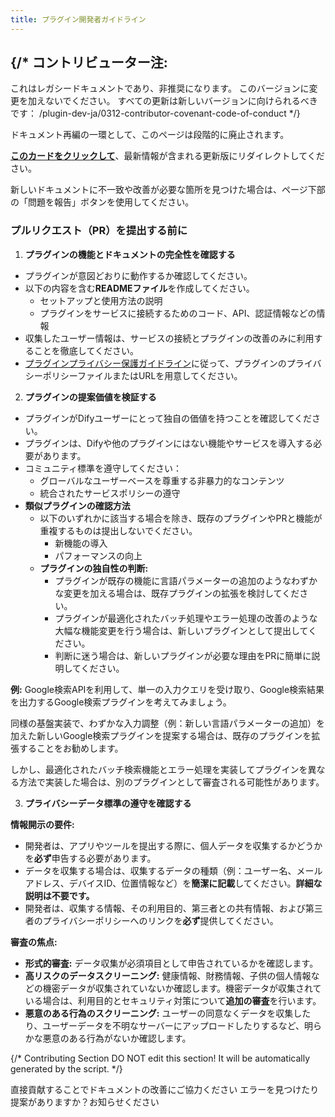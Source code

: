 ```yaml
---
title: プラグイン開発者ガイドライン
---
```




{/* 
  コントリビューター注:
  ----------------
  これはレガシードキュメントであり、非推奨になります。
  このバージョンに変更を加えないでください。
  すべての更新は新しいバージョンに向けられるべきです：
  /plugin-dev-ja/0312-contributor-covenant-code-of-conduct
*/}

<Card title="このドキュメントはまもなく非推奨になります" icon="circle-exclamation" href="/plugin-dev-ja/0312-contributor-covenant-code-of-conduct">
  <p>ドキュメント再編の一環として、このページは段階的に廃止されます。</p>
  
  <p><u><b>このカードをクリックして</b></u>、最新情報が含まれる更新版にリダイレクトしてください。</p>
  
  <p>新しいドキュメントに不一致や改善が必要な箇所を見つけた場合は、ページ下部の「問題を報告」ボタンを使用してください。</p>
</Card>

### プルリクエスト（PR）を提出する前に

1. **プラグインの機能とドキュメントの完全性を確認する**

*   プラグインが意図どおりに動作するか確認してください。
*   以下の内容を含む**READMEファイル**を作成してください。
    *   セットアップと使用方法の説明
    *   プラグインをサービスに接続するためのコード、API、認証情報などの情報
*   収集したユーザー情報は、サービスの接続とプラグインの改善のみに利用することを徹底してください。
*   [プラグインプライバシー保護ガイドライン](/ja-jp/plugins/publish-plugins/publish-to-dify-marketplace/plugin-developer-guidelines)に従って、プラグインのプライバシーポリシーファイルまたはURLを用意してください。

2. **プラグインの提案価値を検証する**

* プラグインがDifyユーザーにとって独自の価値を持つことを確認してください。
* プラグインは、Difyや他のプラグインにはない機能やサービスを導入する必要があります。
* コミュニティ標準を遵守してください：
  * グローバルなユーザーベースを尊重する非暴力的なコンテンツ
  * 統合されたサービスポリシーの遵守
* **類似プラグインの確認方法**
  * 以下のいずれかに該当する場合を除き、既存のプラグインやPRと機能が重複するものは提出しないでください。
    * 新機能の導入
    * パフォーマンスの向上
  * **プラグインの独自性の判断:**
    * プラグインが既存の機能に言語パラメーターの追加のようなわずかな変更を加える場合は、既存プラグインの拡張を検討してください。
    * プラグインが最適化されたバッチ処理やエラー処理の改善のような大幅な機能変更を行う場合は、新しいプラグインとして提出してください。
    * 判断に迷う場合は、新しいプラグインが必要な理由をPRに簡単に説明してください。

**例:**
Google検索APIを利用して、単一の入力クエリを受け取り、Google検索結果を出力するGoogle検索プラグインを考えてみましょう。

同様の基盤実装で、わずかな入力調整（例：新しい言語パラメーターの追加）を加えた新しいGoogle検索プラグインを提案する場合は、既存のプラグインを拡張することをお勧めします。

しかし、最適化されたバッチ検索機能とエラー処理を実装してプラグインを異なる方法で実装した場合は、別のプラグインとして審査される可能性があります。

3. **プライバシーデータ標準の遵守を確認する**

**情報開示の要件:**

*   開発者は、アプリやツールを提出する際に、個人データを収集するかどうかを**必ず**申告する必要があります。
*   データを収集する場合は、収集するデータの種類（例：ユーザー名、メールアドレス、デバイスID、位置情報など）を**簡潔に記載**してください。**詳細な説明は不要です。**
*   開発者は、収集する情報、その利用目的、第三者との共有情報、および第三者のプライバシーポリシーへのリンクを**必ず**提供してください。

**審査の焦点:**

*   **形式的審査:** データ収集が必須項目として申告されているかを確認します。
*   **高リスクのデータスクリーニング:** 健康情報、財務情報、子供の個人情報などの機密データが収集されていないか確認します。機密データが収集されている場合は、利用目的とセキュリティ対策について**追加の審査**を行います。
*   **悪意のある行為のスクリーニング:** ユーザーの同意なくデータを収集したり、ユーザーデータを不明なサーバーにアップロードしたりするなど、明らかな悪意のある行為がないか確認します。

{/*
Contributing Section
DO NOT edit this section!
It will be automatically generated by the script.
*/}

<CardGroup cols="2">
    <Card
        title="このページを編集する"
        icon="pen-to-square"
        href="https://github.com/langgenius/dify-docs-mintlify/edit/main/ja-jp/plugins/publish-plugins/publish-to-dify-marketplace/plugin-developer-guidelines.mdx"
    >
        直接貢献することでドキュメントの改善にご協力ください
    </Card>
    <Card
        title="問題を報告する"
        icon="github"
        href="https://github.com/langgenius/dify-docs-mintlify/issues/new?title=ドキュメントの問題%3A%20n-developer-guideli&body=%23%23%20問題の説明%0A%3C%21--%20発見した問題について簡単に説明してください%20--%3E%0A%0A%23%23%20ページリンク%0Ahttps%3A%2F%2Fgithub.com%2Flanggenius%2Fdify-docs-mintlify%2Fblob%2Fmain%2Fja-jp/plugins/publish-plugins/publish-to-dify-marketplace%2Fplugin-developer-guidelines.mdx%0A%0A%23%23%20提案される変更%0A%3C%21--%20特定の変更案がある場合は、ここで説明してください%20--%3E%0A%0A%3C%21--%20ドキュメントの品質向上にご協力いただきありがとうございます！%20--%3E"
    >
        エラーを見つけたり提案がありますか？お知らせください
    </Card>
</CardGroup>
